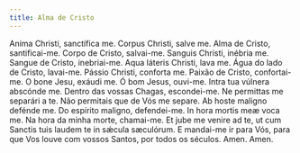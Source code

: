 ```yaml
---
title: Alma de Cristo
---
```


<div class="grid grid-cols-2 gap-5">
  <span class="text-justify">
    Anima Christi, sanctífica me. Corpus Christi, salve me.
  </span>
  <span class="text-justify">
    Alma de Cristo, santificai-me. Corpo de Cristo, salvai-me.
  </span>
  <span class="text-justify">Sanguis Christi, inébria me.</span>
  <span class="text-justify">Sangue de Cristo, inebriai-me.</span>
  <span class="text-justify">Aqua láteris Christi, lava me.</span>
  <span class="text-justify">Água do lado de Cristo, lavai-me.</span>
  <span class="text-justify">Pássio Christi, conforta me.</span>
  <span class="text-justify">Paixão de Cristo, confortai-me.</span>
  <span class="text-justify">O bone Jesu, exáudi me.</span>
  <span class="text-justify">Ó bom Jesus, ouvi-me.</span>
  <span class="text-justify">Intra tua vúlnera abscónde me.</span>
  <span class="text-justify">Dentro das vossas Chagas, escondei-me.</span>
  <span class="text-justify">Ne permittas me separári a te.</span>
  <span class="text-justify">Não permitais que de Vós me separe.</span>
  <span class="text-justify">Ab hoste maligno defénde me.</span>
  <span class="text-justify">Do espírito maligno, defendei-me.</span>
  <span class="text-justify">In hora mortis meæ voca me.</span>
  <span class="text-justify">Na hora da minha morte, chamai-me.</span>
  <span class="text-justify">
    Et jube me venire ad te, ut cum Sanctis tuis laudem te in sǽcula sæculórum.
  </span>
  <span class="text-justify">
    E mandai-me ir para Vós, para que Vos louve com vossos Santos, por todos os
    séculos.
  </span>
  <span class="text-justify">Amen.</span>
  <span class="text-justify">Amen.</span>
</div>
